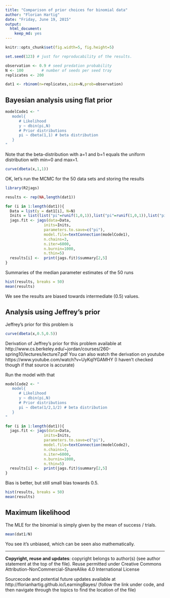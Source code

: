 ```yaml
---
title: "Comparison of prior choices for binomial data"
author: "Florian Hartig"
date: "Friday, June 19, 2015"
output:
  html_document:
    keep_md: yes
---
```


```r
knitr::opts_chunk$set(fig.width=5, fig.height=5)
```

```r
set.seed(123) # just for reproducability of the results. 

observation <- 0.9 # seed predation probability
N <- 100        # number of seeds per seed tray
replicates <- 200 

dat1 <- rbinom(n=replicates,size=N,prob=observation) 
```

## Bayesian analysis using flat prior 

```r
modelCode1 <- "
   model{
      # Likelihood
      y ~ dbin(pi,N)
      # Prior distributions
      pi ~ dbeta(1,1) # beta distribution
   }
"
```

Note that the beta-distribution with a=1 and b=1 equals the uniform distribution with min=0 and max=1.

```r
curve(dbeta(x,1,1))
```

OK, let's run the MCMC for the 50 data sets and storing the results

```r
library(R2jags)

results <- rep(NA,length(dat1))

for (i in 1:length(dat1)){
  Data = list(y = dat1[i], N=N)
  Inits = list(list("pi"=runif(1,0,1)),list("pi"=runif(1,0,1)),list("pi"=runif(1,0,1)))
  jags.fit <- jags(data=Data, 
                 inits=Inits, 
                 parameters.to.save=c("pi"), 
                 model.file=textConnection(modelCode1),
                 n.chains=3, 
                 n.iter=6000,
                 n.burnin=1000,
                 n.thin=5)
  results[i] <-  print(jags.fit)$summary[2,5] 
}
```

Summaries of the median parameter estimates of the 50 runs

```r
hist(results, breaks = 50)
mean(results)
```

We see the results are biased towards intermediate (0.5) values. 

## Analysis using Jeffrey's prior

Jeffrey's prior for this problem is 


```r
curve(dbeta(x,0.5,0.5))
```

Derivation of Jeffrey's prior for this problem available at http://www.cs.berkeley.edu/~jordan/courses/260-spring10/lectures/lecture7.pdf You can also watch the derivation on youtube https://www.youtube.com/watch?v=UyKqIYGAMHY (I haven't checked though if that source is accurate)

Run the model with that

```r
modelCode2 <- "
   model{
      # Likelihood
      y ~ dbin(pi,N)
      # Prior distributions
      pi ~ dbeta(1/2,1/2) # beta distribution
   }
"
```


```r

for (i in 1:length(dat1)){
  jags.fit <- jags(data=Data, 
                 inits=Inits, 
                 parameters.to.save=c("pi"), 
                 model.file=textConnection(modelCode2),
                 n.chains=3, 
                 n.iter=6000,
                 n.burnin=1000,
                 n.thin=5)
  results[i] <-  print(jags.fit)$summary[2,5] 
}
```

Bias is better, but still small bias towards 0.5.

```r
hist(results, breaks = 50)
mean(results)
```

## Maximum likelihood

The MLE for the binomial is simply given by the mean of success / trials. 


```r
mean(dat1/N)
```

You see it's unbiased, which can be seen also mathematically.


---
**Copyright, reuse and updates**: copyright belongs to author(s) (see author statement at the top of the file). Reuse permitted under Creative Commons Attribution-NonCommercial-ShareAlike 4.0 International License

Sourcecode and potential future updates available at http://florianhartig.github.io/LearningBayes/ (follow the link under code, and then navigate through the topics to find the location of the file)
